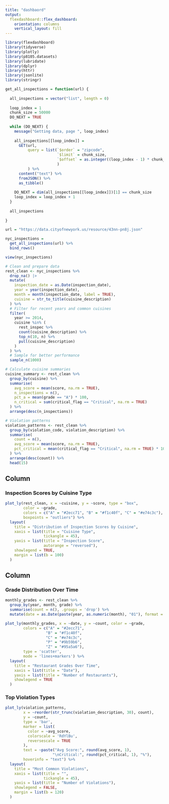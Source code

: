 ```yaml
---
title: "dashbaord"
output: 
  flexdashboard::flex_dashboard:
    orientation: columns
    vertical_layout: fill
---
```


```r
library(flexdashboard)
library(tidyverse)
library(plotly)
library(p8105.datasets)
library(lubridate)
library(dplyr)
library(httr)
library(jsonlite)
library(stringr)
```


```r
get_all_inspections = function(url) {
  
  all_inspections = vector("list", length = 0)
  
  loop_index = 1
  chunk_size = 50000
  DO_NEXT = TRUE
  
  while (DO_NEXT) {
    message("Getting data, page ", loop_index)
    
    all_inspections[[loop_index]] = 
      GET(url,
          query = list(`$order` = "zipcode",
                       `$limit` = chunk_size,
                       `$offset` = as.integer((loop_index - 1) * chunk_size)
                       )
          ) %>%
      content("text") %>%
      fromJSON() %>%
      as_tibble()
    
    DO_NEXT = dim(all_inspections[[loop_index]])[1] == chunk_size
    loop_index = loop_index + 1
  }
  
  all_inspections
  
}

url = "https://data.cityofnewyork.us/resource/43nn-pn8j.json"

nyc_inspections = 
  get_all_inspections(url) %>%
  bind_rows() 
```

```r
view(nyc_inspections)

```

```r
# Clean and prepare data
rest_clean <- nyc_inspections %>%
  drop_na() |>
  mutate(
    inspection_date = as.Date(inspection_date),
    year = year(inspection_date),
    month = month(inspection_date, label = TRUE),
    cuisine = str_to_title(cuisine_description)
  ) %>%
  # Filter for recent years and common cuisines
  filter(
    year >= 2014,
    cuisine %in% (
      rest_inspec %>%
      count(cuisine_description) %>%
      top_n(10, n) %>%
      pull(cuisine_description)
    )
  ) %>%
  # Sample for better performance
  sample_n(1000)

# Calculate cuisine summaries
cuisine_summary <- rest_clean %>%
  group_by(cuisine) %>%
  summarise(
    avg_score = mean(score, na.rm = TRUE),
    n_inspections = n(),
    pct_a = mean(grade == "A") * 100,
    n_critical = sum(critical_flag == "Critical", na.rm = TRUE)
  ) %>%
  arrange(desc(n_inspections))

# Violation patterns
violation_patterns <- rest_clean %>%
  group_by(violation_code, violation_description) %>%
  summarise(
    count = n(),
    avg_score = mean(score, na.rm = TRUE),
    pct_critical = mean(critical_flag == "Critical", na.rm = TRUE) * 100
  ) %>%
  arrange(desc(count)) %>%
  head(15)
```

Column {data-width=650}
-----------------------------------------------------------------------
### Inspection Scores by Cuisine Type

```r
plot_ly(rest_clean, x = ~cuisine, y = ~score, type = "box",
        color = ~grade,
        colors = c("A" = "#2ecc71", "B" = "#f1c40f", "C" = "#e74c3c"),
        boxpoints = "outliers") %>%
  layout(
    title = "Distribution of Inspection Scores by Cuisine",
    xaxis = list(title = "Cuisine Type",
                 tickangle = 45),
    yaxis = list(title = "Inspection Score",
                 autorange = "reversed"),
    showlegend = TRUE,
    margin = list(b = 100)
  )
```

Column {data-width=350}
-----------------------------------------------------------------------

### Grade Distribution Over Time

```r
monthly_grades <- rest_clean %>%
  group_by(year, month, grade) %>%
  summarise(count = n(), .groups = 'drop') %>%
  mutate(date = as.Date(paste(year, as.numeric(month), "01"), format = "%Y %m %d"))

plot_ly(monthly_grades, x = ~date, y = ~count, color = ~grade,
        colors = c("A" = "#2ecc71",   
                  "B" = "#f1c40f",    
                  "C" = "#e74c3c",    
                  "P" = "#9b59b6",    
                  "Z" = "#95a5a6"),   
        type = 'scatter', 
        mode = 'lines+markers') %>%  
  layout(
    title = "Restaurant Grades Over Time",
    xaxis = list(title = "Date"),
    yaxis = list(title = "Number of Restaurants"),
    showlegend = TRUE
  )
```

### Top Violation Types

```r
plot_ly(violation_patterns, 
        x = ~reorder(str_trunc(violation_description, 30), count),
        y = ~count,
        type = 'bar',
        marker = list(
          color = ~avg_score,
          colorscale = 'RdYlBu',
          reversescale = TRUE
        ),
        text = ~paste("Avg Score:", round(avg_score, 1),
                     "\nCritical:", round(pct_critical, 1), "%"),
        hoverinfo = "text") %>%
  layout(
    title = "Most Common Violations",
    xaxis = list(title = "",
                 tickangle = 45),
    yaxis = list(title = "Number of Violations"),
    showlegend = FALSE,
    margin = list(b = 120)
  )
```
